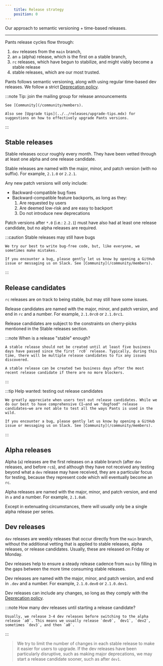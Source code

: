 ```yaml
---
    title: Release strategy
    position: 0
---
```


Our approach to semantic versioning + time-based releases.

---

Pants release cycles flow through:

1. `dev` releases from the `main` branch,
2. an `a` (alpha) release, which is the first on a stable branch,
3. `rc` releases, which have begun to stabilize, and might viably become a stable release
4. stable releases, which are our most trusted.

Pants follows semantic versioning, along with using regular time-based dev releases. We follow a strict [Deprecation policy](../../releases/deprecation-policy.mdx).

:::note Tip: join the mailing group for release announcements

    See [Community](/community/members).

    Also see [Upgrade tips](../../releases/upgrade-tips.mdx) for suggestions on how to effectively upgrade Pants versions.

:::

## Stable releases

Stable releases occur roughly every month. They have been vetted through at least one alpha and one release candidate.

Stable releases are named with the major, minor, and patch version (with no suffix). For example, `2.1.0` or `2.2.1`.

Any new patch versions will only include:

- Backward-compatible bug fixes
- Backward-compatible feature backports, as long as they:
  1. Are requested by users
  2. Are deemed low-risk and are easy to backport
  3. Do not introduce new deprecations

Patch versions after `*.0` (i.e.: `2.2.1`) must have also had at least one release candidate, but no alpha releases are required.

:::caution Stable releases may still have bugs

    We try our best to write bug-free code, but, like everyone, we sometimes make mistakes.

    If you encounter a bug, please gently let us know by opening a GitHub issue or messaging us on Slack. See [Community](/community/members).

:::

## Release candidates

`rc` releases are on track to being stable, but may still have some issues.

Release candidates are named with the major, minor, and patch version, and end in `rc` and a number. For example, `2.1.0rc0` or `2.1.0rc1`.

Release candidates are subject to the constraints on cherry-picks mentioned in the Stable releases section.

:::note When is a release "stable" enough?

    A stable release should not be created until at least five business days have passed since the first `rc0` release. Typically, during this time, there will be multiple release candidates to fix any issues discovered.

    A stable release can be created two business days after the most recent release candidate if there are no more blockers.

:::

:::tip Help wanted: testing out release candidates

    We greatly appreciate when users test out release candidates. While we do our best to have comprehensive CI—and we "dogfood" release candidates—we are not able to test all the ways Pants is used in the wild.

    If you encounter a bug, please gently let us know by opening a GitHub issue or messaging us on Slack. See [Community](/community/members).

:::

## Alpha releases

Alpha (`a`) releases are the first releases on a stable branch (after `dev` releases, and before `rc`s), and although they have not received any testing beyond what a `dev` release may have received, they are a particular focus for testing, because they represent code which will eventually become an `rc`.

Alpha releases are named with the major, minor, and patch version, and end in `a` and a number. For example, `2.1.0a0`.

Except in extenuating circumstances, there will usually only be a single alpha release per series.

## Dev releases

`dev` releases are weekly releases that occur directly from the `main` branch, without the additional vetting that is applied to stable releases, alpha releases, or release candidates. Usually, these are released on Friday or Monday.

Dev releases help to ensure a steady release cadence from `main` by filling in the gaps between the more time consuming stable releases.

Dev releases are named with the major, minor, and patch version, and end in `.dev` and a number. For example, `2.1.0.dev0` or `2.1.0.dev1`.

Dev releases can include any changes, so long as they comply with the [Deprecation policy](../../releases/deprecation-policy.mdx).

:::note How many dev releases until starting a release candidate?

    Usually, we release 3-4 dev releases before switching to the alpha release `a0`. This means we usually release `dev0`, `dev1`, `dev2`, sometimes `dev3`, and then `a0`.

:::

> We try to limit the number of changes in each stable release to make it easier for users to upgrade. If the dev releases have been particularly disruptive, such as making major deprecations, we may start a release candidate sooner, such as after `dev1`.
